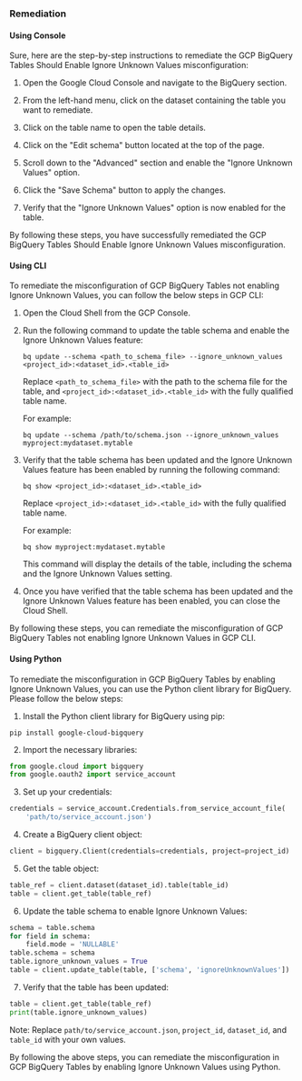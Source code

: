 ### Remediation

#### Using Console

Sure, here are the step-by-step instructions to remediate the GCP BigQuery Tables Should Enable Ignore Unknown Values misconfiguration:

1. Open the Google Cloud Console and navigate to the BigQuery section.

2. From the left-hand menu, click on the dataset containing the table you want to remediate.

3. Click on the table name to open the table details.

4. Click on the "Edit schema" button located at the top of the page.

5. Scroll down to the "Advanced" section and enable the "Ignore Unknown Values" option.

6. Click the "Save Schema" button to apply the changes.

7. Verify that the "Ignore Unknown Values" option is now enabled for the table.

By following these steps, you have successfully remediated the GCP BigQuery Tables Should Enable Ignore Unknown Values misconfiguration.

#### Using CLI

To remediate the misconfiguration of GCP BigQuery Tables not enabling Ignore Unknown Values, you can follow the below steps in GCP CLI:

1. Open the Cloud Shell from the GCP Console.

2. Run the following command to update the table schema and enable the Ignore Unknown Values feature:

   ```
   bq update --schema <path_to_schema_file> --ignore_unknown_values <project_id>:<dataset_id>.<table_id>
   ```

   Replace `<path_to_schema_file>` with the path to the schema file for the table, and `<project_id>:<dataset_id>.<table_id>` with the fully qualified table name.

   For example:

   ```
   bq update --schema /path/to/schema.json --ignore_unknown_values myproject:mydataset.mytable
   ```

3. Verify that the table schema has been updated and the Ignore Unknown Values feature has been enabled by running the following command:

   ```
   bq show <project_id>:<dataset_id>.<table_id>
   ```

   Replace `<project_id>:<dataset_id>.<table_id>` with the fully qualified table name.

   For example:

   ```
   bq show myproject:mydataset.mytable
   ```

   This command will display the details of the table, including the schema and the Ignore Unknown Values setting.

4. Once you have verified that the table schema has been updated and the Ignore Unknown Values feature has been enabled, you can close the Cloud Shell.

By following these steps, you can remediate the misconfiguration of GCP BigQuery Tables not enabling Ignore Unknown Values in GCP CLI.

#### Using Python

To remediate the misconfiguration in GCP BigQuery Tables by enabling Ignore Unknown Values, you can use the Python client library for BigQuery. Please follow the below steps:

1. Install the Python client library for BigQuery using pip:

```
pip install google-cloud-bigquery
```

2. Import the necessary libraries:

```python
from google.cloud import bigquery
from google.oauth2 import service_account
```

3. Set up your credentials:

```python
credentials = service_account.Credentials.from_service_account_file(
    'path/to/service_account.json')
```

4. Create a BigQuery client object:

```python
client = bigquery.Client(credentials=credentials, project=project_id)
```

5. Get the table object:

```python
table_ref = client.dataset(dataset_id).table(table_id)
table = client.get_table(table_ref)
```

6. Update the table schema to enable Ignore Unknown Values:

```python
schema = table.schema
for field in schema:
    field.mode = 'NULLABLE'
table.schema = schema
table.ignore_unknown_values = True
table = client.update_table(table, ['schema', 'ignoreUnknownValues'])
```

7. Verify that the table has been updated:

```python
table = client.get_table(table_ref)
print(table.ignore_unknown_values)
```

Note: Replace `path/to/service_account.json`, `project_id`, `dataset_id`, and `table_id` with your own values.

By following the above steps, you can remediate the misconfiguration in GCP BigQuery Tables by enabling Ignore Unknown Values using Python.

